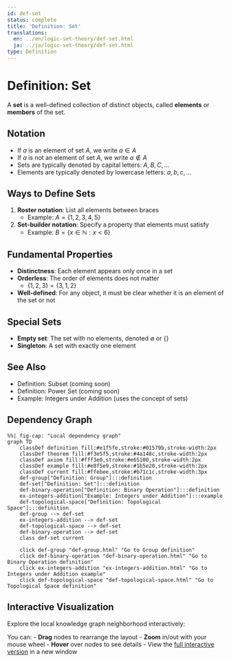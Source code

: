 ```yaml
---
id: def-set
status: complete
title: 'Definition: Set'
translations:
  en: ../en/logic-set-theory/def-set.html
  ja: ../ja/logic-set-theory/def-set.html
type: Definition
---
```


# Definition: Set {#def-set}

A **set** is a well-defined collection of distinct objects, called **elements** or **members** of the set.

## Notation

- If $a$ is an element of set $A$, we write $a \in A$
- If $a$ is not an element of set $A$, we write $a \notin A$
- Sets are typically denoted by capital letters: $A, B, C, \ldots$
- Elements are typically denoted by lowercase letters: $a, b, c, \ldots$

## Ways to Define Sets

1. **Roster notation**: List all elements between braces
   - Example: $A = \{1, 2, 3, 4, 5\}$

2. **Set-builder notation**: Specify a property that elements must satisfy
   - Example: $B = \{x \in \mathbb{N} : x < 6\}$

## Fundamental Properties

- **Distinctness**: Each element appears only once in a set
- **Orderless**: The order of elements does not matter
  - $\{1, 2, 3\} = \{3, 1, 2\}$
- **Well-defined**: For any object, it must be clear whether it is an element of the set or not

## Special Sets

- **Empty set**: The set with no elements, denoted $\emptyset$ or $\{\}$
- **Singleton**: A set with exactly one element

## See Also

- Definition: Subset (coming soon)
- Definition: Power Set (coming soon)
- Example: Integers under Addition (uses the concept of sets)

## Dependency Graph

```mermaid
%%| fig-cap: "Local dependency graph"
graph TD
    classDef definition fill:#e1f5fe,stroke:#01579b,stroke-width:2px
    classDef theorem fill:#f3e5f5,stroke:#4a148c,stroke-width:2px
    classDef axiom fill:#fff3e0,stroke:#e65100,stroke-width:2px
    classDef example fill:#e8f5e9,stroke:#1b5e20,stroke-width:2px
    classDef current fill:#ffebee,stroke:#b71c1c,stroke-width:3px
    def-group["Definition: Group"]:::definition
    def-set["Definition: Set"]:::definition
    def-binary-operation["Definition: Binary Operation"]:::definition
    ex-integers-addition["Example: Integers under Addition"]:::example
    def-topological-space["Definition: Topological Space"]:::definition
    def-group --> def-set
    ex-integers-addition --> def-set
    def-topological-space --> def-set
    def-binary-operation --> def-set
    class def-set current

    click def-group "def-group.html" "Go to Group definition"
    click def-binary-operation "def-binary-operation.html" "Go to Binary Operation definition"
    click ex-integers-addition "ex-integers-addition.html" "Go to Integers under Addition example"
    click def-topological-space "def-topological-space.html" "Go to Topological Space definition"
```

## Interactive Visualization

Explore the local knowledge graph neighborhood interactively:

::: {.graph-viz data-id="def-set" data-width="700" data-height="500"}
:::

You can:
- **Drag** nodes to rearrange the layout
- **Zoom** in/out with your mouse wheel
- **Hover** over nodes to see details
- View the [full interactive version](../../output/interactive/def-set.html){target="_blank"} in a new window

